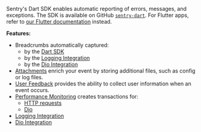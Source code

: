 <Note>

Sentry's Dart SDK enables automatic reporting of errors, messages, and exceptions. The SDK is available on GitHub [`sentry-dart`](https://github.com/getsentry/sentry-dart/). For Flutter apps, refer to [our Flutter documentation](/platforms/flutter) instead.

</Note>

**Features:**

- Breadcrumbs automatically captured:
  - by the [Dart SDK](/platforms/dart/enriching-events/breadcrumbs/#automatic-breadcrumbs)
  - by the [Logging Integration](/platforms/dart/configuration/integrations/logging)
  - by the [Dio Integration](/platforms/dart/configuration/integrations/dio/)
- [Attachments](/platforms/dart/enriching-events/attachments/) enrich your event by storing additional files, such as config or log files.
- [User Feedback](/platforms/dart/enriching-events/user-feedback/) provides the ability to collect user information when an event occurs.
- [Performance Monitoring](/product/performance/) creates transactions for:
    - [HTTP requests](/platforms/dart/configuration/integrations/http-integration/#performance-monitoring-for-http-requests)
    - [Dio](/platforms/dart/configuration/integrations/dio/#performance-monitoring-for-http-requests)
- [Logging Integration](/platforms/dart/configuration/integrations/logging)
- [Dio Integration](/platforms/dart/configuration/integrations/dio/)

